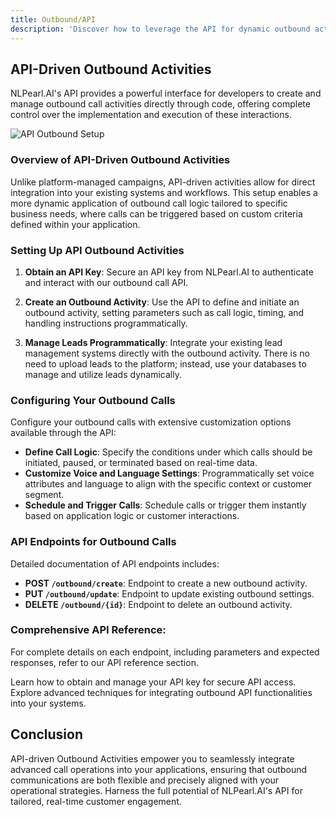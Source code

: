 ---
title: Outbound/API
description: 'Discover how to leverage the API for dynamic outbound activities, offering direct control over call operations and lead management.'
---


## API-Driven Outbound Activities

NLPearl.AI's API provides a powerful interface for developers to create and manage outbound call activities directly through code, offering complete control over the implementation and execution of these interactions.

<img
  className="block"
  src="/images/api_outbound.png"
  alt="API Outbound Setup"
/>

### Overview of API-Driven Outbound Activities

Unlike platform-managed campaigns, API-driven activities allow for direct integration into your existing systems and workflows. This setup enables a more dynamic application of outbound call logic tailored to specific business needs, where calls can be triggered based on custom criteria defined within your application.

### Setting Up API Outbound Activities

1. **Obtain an API Key**: Secure an API key from NLPearl.AI to authenticate and interact with our outbound call API.

2. **Create an Outbound Activity**: Use the API to define and initiate an outbound activity, setting parameters such as call logic, timing, and handling instructions programmatically.

3. **Manage Leads Programmatically**: Integrate your existing lead management systems directly with the outbound activity. There is no need to upload leads to the platform; instead, use your databases to manage and utilize leads dynamically.

### Configuring Your Outbound Calls

Configure your outbound calls with extensive customization options available through the API:

- **Define Call Logic**: Specify the conditions under which calls should be initiated, paused, or terminated based on real-time data.
- **Customize Voice and Language Settings**: Programmatically set voice attributes and language to align with the specific context or customer segment.
- **Schedule and Trigger Calls**: Schedule calls or trigger them instantly based on application logic or customer interactions.

### API Endpoints for Outbound Calls

Detailed documentation of API endpoints includes:

- **POST `/outbound/create`**: Endpoint to create a new outbound activity.
- **PUT `/outbound/update`**: Endpoint to update existing outbound settings.
- **DELETE `/outbound/{id}`**: Endpoint to delete an outbound activity.

<div className="api-endpoints-info">
  <h3>Comprehensive API Reference:</h3>
  <p>For complete details on each endpoint, including parameters and expected responses, refer to our API reference section.</p>
</div>

<CardGroup cols={2}>
  <Card
    title="API Authentication"
    icon="key"
    href="/docs/api-authentication"
  >
    Learn how to obtain and manage your API key for secure API access.
  </Card>
  <Card
    title="Advanced API Usage"
    icon="code"
    href="/docs/advanced-api-usage"
  >
    Explore advanced techniques for integrating outbound API functionalities into your systems.
  </Card>
</CardGroup>

## Conclusion

API-driven Outbound Activities empower you to seamlessly integrate advanced call operations into your applications, ensuring that outbound communications are both flexible and precisely aligned with your operational strategies. Harness the full potential of NLPearl.AI's API for tailored, real-time customer engagement.
